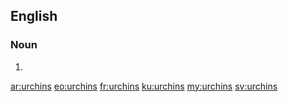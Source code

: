 ==English==

===Noun===
{{head|en|plural}}

# {{plural of|urchin|lang=en|nocat=1}}

[[ar:urchins]]
[[eo:urchins]]
[[fr:urchins]]
[[ku:urchins]]
[[my:urchins]]
[[sv:urchins]]